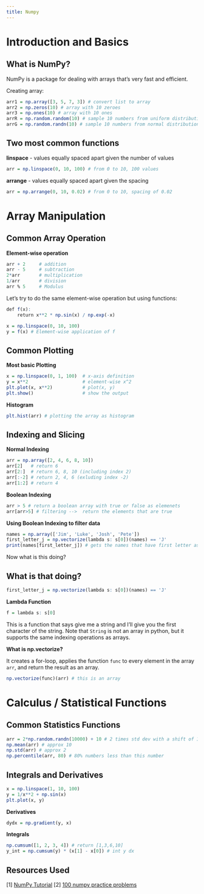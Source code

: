 ```yaml
---
title: Numpy
---
```


# Introduction and Basics

## What is NumPy?

NumPy is a package for dealing with arrays that's very fast and efficient.

Creating array: 

```r
arr1 = np.array([3, 5, 7, 3]) # convert list to array
arr2 = np.zeros(10) # array with 10 zeroes
arr3 = np.ones(10) # array with 10 ones
arrR = np.random.random(10) # sample 10 numbers from uniform distribution
arrG = np.random.randn(10) # sample 10 numbers from normal distribution
```

## Two most common functions

**linspace** - values equally spaced apart given the number of values

```r
arr = np.linspace(0, 10, 100) # from 0 to 10, 100 values
```

**arrange** - values equally spaced apart given the spacing

```r
arr = np.arrange(0, 10, 0.02) # from 0 to 10, spacing of 0.02
```

# Array Manipulation

## Common Array Operation

**Element-wise operation**

```r
arr + 2     # addition
arr - 5     # subtraction
2*arr       # multiplication
1/arr       # division
arr % 5     # Modulus
```
Let's try to do the same element-wise operation but using functions:

```r
def f(x):
    return x**2 * np.sin(x) / np.exp(-x)

x = np.linspace(0, 10, 100)
y = f(x) # Element-wise application of f
```

## Common Plotting

**Most basic Plotting**

```r
x = np.linspace(0, 1, 100)  # x-axis definition
y = x**2                    # element-wise x^2
plt.plot(x, x**2)           # plot(x, y)
plt.show()                  # show the output
```

**Histogram**

```r
plt.hist(arr) # plotting the array as histogram
```

## Indexing and Slicing

**Normal Indexing**

```r
arr = np.array([2, 4, 6, 8, 10])
arr[2]   # return 6
arr[2:]  # return 6, 8, 10 (including index 2)
arr[:-2] # return 2, 4, 6 (exluding index -2)
arr[1:2] # return 4
```

**Boolean Indexing**

```r
arr > 5 # return a boolean array with true or false as elemenets
arr[arr>5] # filtering -->  return the elements that are true
```

**Using Boolean Indexing to filter data**

```r
names = np.array(['Jim', 'Luke', 'Josh', 'Pete'])
first_letter_j = np.vectorize(lambda s: s[0])(names) == 'J'
print(names[first_letter_j]) # gets the names that have first letter as J
```

Now what is this doing?

## What is that doing?

```r
first_letter_j = np.vectorize(lambda s: s[0])(names) == 'J'
```

**Lambda Function**

```r
f = lambda s: s[0]
```

This is a function that says give me a string and I'll give you the first character of the string. Note that `String` is not an array in python, but it supports the same indexing operations as arrays.

**What is np.vectorize?**

It creates a for-loop, applies the function `func` to every element in the array `arr`, and return the result as an array.

```r
np.vectorize(func)(arr) # this is an array
```

# Calculus / Statistical Functions

## Common Statistics Functions

```r
arr = 2*np.random.randn(10000) + 10 # 2 times std dev with a shift of 10 to the right\
np.mean(arr) # approx 10
np.std(arr) # approx 2
np.percentile(arr, 80) # 80% numbers less than this number
```

## Integrals and Derivatives 

```r
x = np.linspace(1, 10, 100)
y = 1/x**2 + np.sin(x)
plt.plot(x, y)
```

**Derivatives**

```r
dydx = np.gradient(y, x)
```

**Integrals**

```r
np.cumsum([1, 2, 3, 4]) # return [1,3,6,10]
y_int = np.cumsum(y) * (x[1] - x[0]) # int y dx
```



## Resources Used

[1] [NumPy Tutorial](https://youtu.be/DcfYgePyedM?si=xYR4kkV2VBnrbMPp)
[2] [100 numpy practice problems](https://github.com/rougier/numpy-100)